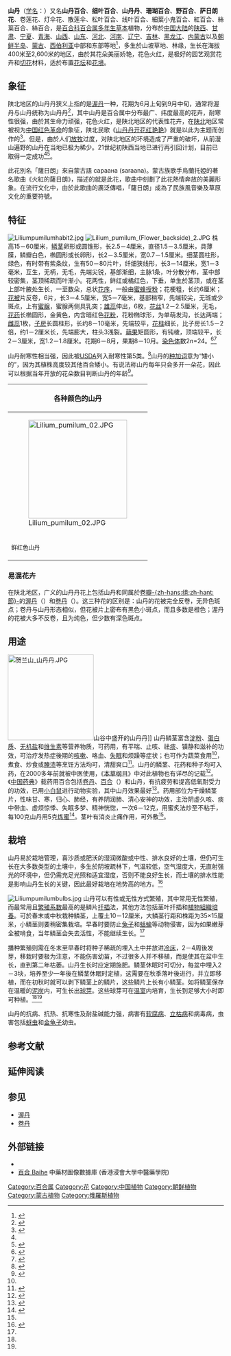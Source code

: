 {{NoteTA
|1=zh-hant:絲;zh-hans:丝;zh-tw:糸;
}}
{{Otheruses|subject=一种名为'''山丹'''的百合花}}
{{Speciesbox
| image = Lilium pumilum (Flower) 1.JPG
| genus =Lilium sect. Sinomartagon
| species = pumilum
| authority = [[Redouté|Redouté]], 1812
}}

'''山丹'''（[[学名|学名]]：''{{lang|la|Lilium pumilum}}''）又名'''山丹百合'''、'''细叶百合'''、'''山丹丹'''、'''珊瑚百合'''、'''野百合'''、'''萨日朗花'''、卷莲花、灯伞花、散莲伞、松叶百合、线叶百合、細葉小鬼百合、紅百合、絲葉百合、絲百合，是[[百合科|百合科]][[百合属|百合属]][[多年生|多年生]][[草本|草本]]植物，分布於[[中国大陆|中国大陆]]的[[陕西|陕西]]、[[甘肃|甘肃]]、[[宁夏|宁夏]]、[[青海|青海]]、[[山西|山西]]、[[山东|山东]]、[[河北|河北]]、[[河南|河南]]、[[辽宁|辽宁]]、[[吉林|吉林]]、[[黑龙江|黑龙江]]、[[内蒙古|内蒙古]]以及[[朝鲜半岛|朝鲜半岛]]、[[蒙古|蒙古]]、[[西伯利亚|西伯利亚]]中部和东部等地<ref name="bioinfo">{{cite web| url =http://www.bioinfo.cn/db05/KmzwSpecies.php?action=view&id=12445| title =山丹| work =《中国高等植物数据库全库》| publisher =中国科学院微生物研究所| author =昆明植物研究所| accessdate =2009-03-07| language =zh| deadurl =yes| archiveurl =https://web.archive.org/web/20160305025553/http://www.bioinfo.cn/db05/KmzwSpecies.php?action=view&id=12445| archivedate =2016-03-05}}</ref>，多生於山坡草地、林缘，生长在海拔400米至2,600米的地区，由於其花朵美丽娇艳，花色火红，是极好的园艺观赏花卉和[[切花|切花]]材料，适於布置[[花坛|花坛]]和[[花境|花境]]。

== 象征 ==
陕北地区的山丹丹狭义上指的是[[渥丹|渥丹]]一种，花期为6月上旬到9月中旬，通常将渥丹与山丹统称为山丹丹<ref>{{cite web | url = http://www.ikepu.com/biology/biology/species_olio/lily_total.htm | title = 清香晶莹－百合花 | work = 《名花拾锦》 | publisher = 农业出版社世界农业编辑部 | author = 黄济明 | date = 1987年5月 | id = ISBN 7-109-00050-8 | accessdate = 2009-03-09 | language = zh | deadurl = yes | archiveurl = https://web.archive.org/web/20090525133436/http://www.ikepu.com/biology/biology/species_olio/lily_total.htm | archivedate = 2009-05-25 }}</ref>，其中山丹是百合属中分布最广、纬度最高的花卉，耐寒性很强，由於其生命力顽强，花色火红，是陕北地区的代表性花卉，在[[陕北|陕北]]地区常被视为[[中国工农红军|中国红色革命]]的象征，陕北民歌《[[山丹丹开花红艳艳|山丹丹开花红艳艳]]》就是以此为主题而创作的<ref name="SDD">{{cite news | url = http://hsb.hsw.cn/gb/newsdzb/2004-07/30/content_1161864.htm | title = 又见山丹丹 | work = 华商报 | publisher = 华商网 | author = 王智 | date = 2004-07-30 | accessdate = 2009-03-07 | language = zh }}</ref>。但是，由於人们[[放牧|放牧]]过度，对陕北地区的环境造成了严重的破坏，从前漫山遍野的山丹在当地已极为稀少。21世纪初陕西当地已进行再引回计划，目前已取得一定成功<ref name="SDD"/><ref>{{cite web | url = http://www.ly.lf.gov.cn/ArticleShow.asp?ArticleID=1451 | title = 濒临灭绝的野生“山丹丹”花繁殖成功 | publisher = 廊坊市林业网站 | author = 陕西省林业厅 | date = 2007-07-30 | accessdate = 2009-03-07 | language = zh | deadurl = yes | archiveurl = https://web.archive.org/web/20150610200707/http://www.ly.lf.gov.cn/ArticleShow.asp?ArticleID=1451 | archivedate = 2015-06-10 }}</ref>。

此花別名「薩日朗」來自蒙古語 сараана (saraana)。蒙古族歌手烏蘭托婭的著名歌曲《火紅的薩日朗》，描述的就是此花，歌曲中刻劃了此花熱情奔放的美麗形象。在流行文化中，由於此歌曲的廣泛傳唱，「薩日朗」成為了民族風音樂及草原文化的重要符號。

== 特征 ==
[[File:Liliumpumilumhabit2.jpg|thumb]]
[[File:Lilium_pumilum_(Flower_backside)_2.JPG|thumb]]
株高15－60厘米，[[鳞茎|鳞茎]]卵形或圆锥形，长2.5－4厘米，直径1.5－3.5厘米，具薄膜，鳞瓣白色，椭圆形或长卵形，长2－3.5厘米，宽0.7－1.5厘米。细茎圆柱形，绿色，有时带有紫条纹，生有50－80片叶，纤细狭线形，长3－14厘米，宽1－3毫米，互生，无柄，无毛，先端尖锐，基部渐细，主脉1条，叶分散分布，茎中部较密集，茎顶稀疏而叶渐小。花两性，鲜红或橘红色，下垂，单生於茎顶，或在茎上部叶腋处生长，一至数朵，总状[[花序|花序]]，一般由[[蜜蜂|蜜蜂]][[授粉|授粉]]；花梗粗，长约6厘米；[[花被|花被]]片反卷，6片，长3－4.5厘米，宽5－7毫米，基部稍窄，先端较尖，无斑或少斑点，上有[[蜜腺|蜜腺]]，蜜腺两侧具乳突；[[雄蕊|雄蕊]]伸出，6枚，[[花丝|花丝]]1.2－2.5厘米，无毛，[[花药|花药]]长椭圆形，金黄色，内含暗红色[[花粉|花粉]]，花粉椭球形，为单萌发沟，长达两端；[[雌蕊|雌蕊]]1枚，[[子房|子房]]长圆柱形，长约8－10毫米，先端较平，[[花柱|花柱]]细长，比子房长1.5－2倍，约1－2厘米长，先端膨大，柱头3浅裂。[[蒴果|蒴果]]矩圆形，有钝棱，顶端较平，长2－3厘米，宽1.2－1.8厘米。花期6－8月，果期8－10月。[[染色体|染色体]]数2''n''=24。<ref>{{cite web | url=http://www.efloras.org/florataxon.aspx?flora_id=2&taxon_id=200027738 | title=''Lilium pumilum'' | publisher=Flora of China | author=梁松筠 | coauthors=田村實（Minoru N. Tamura） | language=en | accessdate=2009-03-07 | archive-date=2007-09-30 | archive-url=https://web.archive.org/web/20070930153953/http://www.efloras.org/florataxon.aspx?flora_id=2&taxon_id=200027738 | dead-url=no }}</ref><ref name="ZHBC">{{cite web |url=http://www.zysj.com.cn/zhongyaocai/yaocai_b/baihe.html#25223 |title=百合 |work=《中华本草》 |publisher=中医世家 |language=zh |accessdate=2009-03-07 |archive-date=2009-03-02 |archive-url=https://web.archive.org/web/20090302175815/http://www.zysj.com.cn/zhongyaocai/yaocai_b/baihe.html#25223 |dead-url=no }}</ref>

山丹耐寒性相当强，因此被[[USDA|USDA]]列入耐寒性第5类。<ref name="pfaf">{{cite web | url = http://www.pfaf.org/database/plants.php?Lilium+pumilum | title = ''Lilium pumilum'' | publisher = Plants For A Future | accessdate = 2009-03-07 | language = en | archive-date = 2009-01-16 | archive-url = https://web.archive.org/web/20090116003551/http://www.pfaf.org/database/plants.php?Lilium+pumilum | dead-url = no }}</ref>山丹的[[种加词|种加词]]''{{lang|la|pumilum}}''意为“矮小的”，因为其植株高度较其他百合矮小。有说法称山丹每年只会多开一朵花，因此可以根据当年开放的花朵数目判断山丹的年龄<ref>{{cite web| url=http://news.xyl.gov.cn/content/ylrb-wz/2008-8/26/20080826084442924_2.html| title=山丹丹花开| work=榆林日报| publisher=榆林新闻网| author=曾思艺| language=zh| accessdate=2009-03-07}}{{dead link|date=2017年12月 |bot=InternetArchiveBot |fix-attempted=yes }}</ref>。
<center>
{| class="wikitable"
|-
! colspan=4| 各种颜色的山丹
|-
|[[File:Lilium_pumilum_02.JPG|230px]]
|[[File:LiliumPumilumFlora3.jpg|230px]]
|[[File:LiliumPumilumFlora1.jpg|230px]]
|-
|<small>鲜红色山丹</small>
|<small>橘红色山丹</small>
|<small>金黄色山丹</small>
|}
</center>

=== 易混花卉 ===
在陕北地区，广义的山丹丹花上包括山丹和同属於[[百合属|卷瓣-{zh-hans:组;zh-hant:節}-]]的[[渥丹|渥丹]]（''{{lang|la|Lilium concolor}}''）和[[卷丹|卷丹]]（''{{lang|la|Lilium lancifolium}}''）。这三种花的区别是：山丹的花被完全反卷，无异色斑点；卷丹与山丹形态相似，但花被片上密布有黑色小斑点，而且多数是橙色；渥丹的花被大多不反卷，且为纯色，但少数有深色斑点。

== 用途 ==
{{Medical}}
[[File:贺兰山_山丹丹.JPG|200px]]山谷中盛开的山丹丹]]
山丹鳞茎富含[[淀粉|淀粉]]、[[蛋白质|蛋白质]]、[[无机盐|无机盐]]和[[维生素|维生素]]等营养物质，可药用，有平喘、止咳、祛[[痰|痰]]、镇静和滋补的功效，可治疗发热症後期的[[咳嗽|咳嗽]]、咯血、[[失眠|失眠]]和烦躁等症状；也可作为蔬菜食用<ref name="pfaf"/>，煮食、炒食或[[腌渍|腌渍]]等烹饪方法均可，清甜爽口<ref name="THSF">{{zh}}{{cite journal  zh |author=肖智 |date=2003年8月 |title=细叶百合的经济价值及人工栽培 |journal=通化师范学院学报 |volume=24 |issue=4 |pages=66－68 |id={{ISSN|1008-7974}} |url=http://scholar.ilib.cn/A-thsfxyxb200304022.html |accessdate=2009年3月7日 }}{{dead link|date=2017年12月 |bot=InternetArchiveBot |fix-attempted=yes }}</ref>。山丹的鳞茎、花药和种子均可入药，在2000多年前就被中医使用，《[[本草纲目|本草纲目]]》中对此植物也有详尽的记载<ref>{{zh}}{{cite journal  zh |author=杜润锁，郭中，李保卫 |date=2002年6月 |title=山丹的开发利用价值及繁殖方法 |journal=内蒙古林业科技 |volume=117 |issue=2 |pages=43－44 |id={{ISSN|1007-4066}} |url=http://scholar.ilib.cn/A-QCode~nmglykj200202015.html |accessdate=2009年3月7日 }}{{dead link|date=2017年12月 |bot=InternetArchiveBot |fix-attempted=yes }}</ref>。《[[中国药典|中国药典]]》载药用百合包括[[卷丹|卷丹]]、[[百合|百合]]（{{lang|la|''Lilium brownii''  var. ''viridulum''}}）和山丹，有抗疲劳和提高低氧耐受力的功效，已用[[小白鼠|小白鼠]]进行动物实验，其中山丹效果最好<ref>{{zh}}{{cite journal  zh |author=曾嵘，李福元，龙洛娜 |date=2007年8月 |title=3种百合水煎液抗疲劳与耐低氧作用比较 |journal=医药导报 |volume=26 |issue=8 |pages=850－851 |id={{ISSN|1004-0781}} |url=http://scholar.ilib.cn/A-QCode~yydb200708006.html |accessdate=2009年3月7日 }}{{dead link|date=2017年12月 |bot=InternetArchiveBot |fix-attempted=yes }}</ref>。药用部位为干燥鳞茎片，性味甘、寒，归心、肺经，有养阴润肺、清心安神的功效，主治阴虚久咳、痰中带血、虚烦惊悸、失眠多梦、精神恍惚，一次6－12克，用蜜炙法炒至不粘手，每100克山丹用5克[[炼蜜|炼蜜]]<ref>{{cite web |url=http://www.zysj.com.cn/zhongyaocai/yaocai_b/baihe.html#303 |title=百合 |work=《中国药典》 |publisher=中医世家 |language=zh |accessdate=2009-03-07 |archive-date=2009-03-02 |archive-url=https://web.archive.org/web/20090302175815/http://www.zysj.com.cn/zhongyaocai/yaocai_b/baihe.html#303 |dead-url=no }}</ref>。茎叶有消炎止痛作用，可外敷<ref name="THSF"/>。

== 栽培 ==
山丹易於栽培管理，喜沙质或肥沃的湿润微酸或中性、排水良好的土壤，但仍可生长在大多数类型的土壤中，多生於阴坡疏林下，气温较低，空气湿度大，无直射强光的环境中，但仍需充足光照和适宜湿度，否则不能良好生长，而土壤的排水性能是影响山丹生长的关键，因此最好栽培在地势高的地方。<ref name="growth">{{cite web |url=http://www.cnhhcw.com/huahui/ldzb/200703281619168.html |title=细叶百合的引种栽培 |publisher=中华花卉网 |language=zh |accessdate=2009-03-07 |archive-date=2019-08-11 |archive-url=https://web.archive.org/web/20190811103225/http://www.cnhhcw.com/huahui/ldzb/200703281619168.html |dead-url=yes }}</ref>

[[File:Liliumpumilumbulbs.jpg|thumb]]
山丹可以有性或无性方式繁殖，其中常用无性繁殖，而最常用且[[繁殖系数|繁殖系数]]最高的是鳞片[[扦插|扦插]]法，其他方法包括茎叶扦插和[[植物組織培養|植物組織培養]]。可於春末或中秋栽种鳞茎，上覆土10－12厘米，大鳞茎行距和株距为35×15厘米，小鳞茎则要稍密集栽培。早春时要防止[[兔子|兔子]]和[[蛞蝓|蛞蝓]]等动物侵害，因为如果嫩芽全被啃食，当年鳞茎会失去活性，不能继续生长。<ref name="pfaf"/>

播种繁殖则需在冬末至早春时将种子稀疏的埋入土中并放进[[冷床|冷床]]，2－4周後发芽，移栽时要极为注意，不能伤害幼苗，不过很多人并不移植，而是使其在盆中生长，直到第二年枯萎。山丹生长时应定期施肥。鳞茎休眠时可切分，每盆中埋入2－3块，培养至少一年後在鳞茎休眠时定植，这需要在秋季落叶後进行，并立即移植，而在初秋时就可以剥下鳞茎上的鳞片，这些鳞片上长有小鳞茎。如将鳞茎保存在温暖的[[泥炭|泥炭]]内，可生长出[[球芽|球芽]]。这些球芽可在[[温室|温室]]内培育，生长到足够大小时即可种植。<ref name="pfaf"/><ref name="growth"/>

山丹的抗病、抗热、抗寒性及耐盐碱能力强，病害有[[软腐病|软腐病]]、[[立枯病|立枯病]]和病毒病，虫害包括[[蚜虫|蚜虫]]和[[金龟子|金龟子]]幼虫。

== 参考文献 ==
<div class="references-small">
{{reflist}}
</div>

== 延伸阅读 ==
{{Wikisource further reading}}

== 参见 ==
* [[渥丹|渥丹]]
* [[卷丹|卷丹]]

== 外部链接 ==
{{Commons|Lilium pumilum}}
{{Wikispecies|Lilium pumilum}}
*{{zh-hans}}{{CVH|Lilium pumilum}}
* [http://libproject.hkbu.edu.hk/was40/detail?channelid=47953&searchword=pid=B00340 百合 Baihe] {{Wayback|url=http://libproject.hkbu.edu.hk/was40/detail?channelid=47953&searchword=pid=B00340 |date=20160306013845 }} 中藥材圖像數據庫 (香港浸會大學中醫藥學院)
{{Taxonbar|from=Q311806}}

[[Category:百合属|Category:百合属]]
[[Category:花|Category:花]]
[[Category:中国植物|Category:中国植物]]
[[Category:朝鲜植物|Category:朝鲜植物]]
[[Category:蒙古植物|Category:蒙古植物]]
[[Category:俄羅斯植物|Category:俄羅斯植物]]